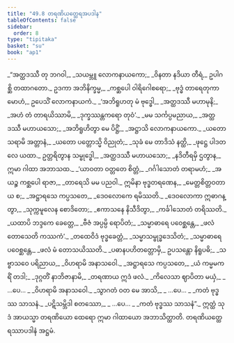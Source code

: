 ```yaml
---
title: "49.8 တရဏိယတ္ထေရအပဒါန"
tableOfContents: false
sidebar:
  order: 8
type: "tipitaka"
basket: "su"
book: "ap1"
---
```



<DynamicBreadcrumb />

<Division number="148" book="ap1" e="ch" v="20" p="441">

<Paragraph number="6347" type="verses" book="ap1">
_“အတ္ထဒဿီ တု ဘဂဝါ,_  
_သယမ္ဘူ လောကနာယကော;_  
_ဝိနတာ နဒိယာ တီရံ,_  
ဥပါဂစ္ဆိ တထာဂတော._  

</Paragraph>

</Division>
<Division number="149" book="ap1" e="ch" v="20" p="441">

<Paragraph number="6348" book="ap1">
ဥဒကာ အဘိနိက္ခမ္မ,_  
_ကစ္ဆပေါ ဝါရိဂေါစရော;_  
_ဗုဒ္ဓံ တာရေတုကာမောဟံ,_  
ဥပေသိံ လောကနာယကံ._  

</Paragraph>

</Division>
<Division number="150" book="ap1" e="ch" v="20" p="441">

<Paragraph number="6349" type="verses" book="ap1">
_‘အဘိရူဟတု မံ ဗုဒ္ဓေါ,_  
_အတ္ထဒဿီ မဟာမုနိ;_  
_အဟံ တံ တာရယိဿာမိ,_  
_ဒုက္ခဿန္တကရော တုဝံ’._  

</Paragraph>

</Division>
<Division number="151" book="ap1" e="ch" v="20" p="441">

<Paragraph number="6350" type="verses" book="ap1">
_မမ သင်္ကပ္ပမညာယ,_  
_အတ္ထဒဿီ မဟာယသော;_  
_အဘိရူဟိတွာ မေ ပိဋ္ဌိံ,_  
_အဋ္ဌာသိ လောကနာယကော._  

</Paragraph>

</Division>
<Division number="152" book="ap1" e="ch" v="20" p="441">

<Paragraph number="6351" type="verses" book="ap1">
_ယတော သရာမိ အတ္တာနံ,_  
_ယတော ပတ္တောသ္မိ ဝိညုတံ;_  
_သုခံ မေ တာဒိသံ နတ္ထိ,_  
_ဖုဋ္ဌေ ပါဒတလေ ယထာ._  

</Paragraph>

</Division>
<Division number="153" book="ap1" e="ch" v="20" p="441">

<Paragraph number="6352" book="ap1">
ဥတ္တရိတွာန သမ္ဗုဒ္ဓေါ,_  
_အတ္ထဒဿီ မဟာယသော;_  
_နဒိတီရမှိ ဌတွာန,_  
ဣမာ ဂါထာ အဘာသထ._  

</Paragraph>

</Division>
<Division number="154" book="ap1" e="ch" v="20" p="442">

<Paragraph number="6353" type="verses" book="ap1">
_‘ယာဝတာ ဝတ္တတေ စိတ္တံ,_  
_ဂင်္ဂါသောတံ တရာမဟံ;_  
_အယဉ္စ ကစ္ဆပေါ ရာဇာ,_  
_တာရေသိ မမ ပညဝါ._  

</Paragraph>

</Division>
<Division number="155" book="ap1" e="ch" v="20" p="442">

<Paragraph number="6354" type="verses" book="ap1">
ဣမိနာ ဗုဒ္ဓတရဏေန,_  
_မေတ္တစိတ္တဝတာယ စ;_  
_အဋ္ဌာရသေ ကပ္ပသတေ,_  
_ဒေဝလောကေ ရမိဿတိ._  

</Paragraph>

</Division>
<Division number="156" book="ap1" e="ch" v="20" p="442">

<Paragraph number="6355" type="verses" book="ap1">
_ဒေဝလောကာ ဣဓာဂန္တွာ,_  
_သုက္ကမူလေန စောဒိတော;_  
_ဧကာသနေ နိသီဒိတွာ,_  
_ကင်္ခါသောတံ တရိဿတိ._  

</Paragraph>

</Division>
<Division number="157" book="ap1" e="ch" v="20" p="442">

<Paragraph number="6356" type="verses" book="ap1">
_ယထာပိ ဘဒ္ဒကေ ခေတ္တေ,_  
_ဗီဇံ အပ္ပမ္ပိ ရောပိတံ;_  
_သမ္မာဓာရေ ပဝေစ္ဆန္တေ,_  
_ဖလံ တောသေတိ ကဿကံ’._  

</Paragraph>

</Division>
<Division number="158" book="ap1" e="ch" v="20" p="442">

<Paragraph number="6357" type="verses" book="ap1">
_တထေဝိဒံ ဗုဒ္ဓခေတ္တံ,_  
_သမ္မာသမ္ဗုဒ္ဓဒေသိတံ;_  
_သမ္မာဓာရေ ပဝေစ္ဆန္တေ,_  
_ဖလံ မံ တောသယိဿတိ._  

</Paragraph>

</Division>
<Division number="159" book="ap1" e="ch" v="20" p="442">

<Paragraph number="6358" type="verses" book="ap1">
_ပဓာနပဟိတတ္တောမှိ,_  
ဥပသန္တော နိရူပဓိ;_  
_သဗ္ဗာသဝေ ပရိညာယ,_  
_ဝိဟရာမိ အနာသဝေါ._  

</Paragraph>

</Division>
<Division number="160" book="ap1" e="ch" v="20" p="442">

<Paragraph number="6359" type="verses" book="ap1">
_အဋ္ဌာရသေ ကပ္ပသတေ,_  
_ယံ ကမ္မမကရိံ တဒါ;_  
_ဒုဂ္ဂတိံ နာဘိဇာနာမိ,_  
_တရဏာယ ဣဒံ ဖလံ._  

</Paragraph>

</Division>
<Division number="161" book="ap1" e="ch" v="20" p="442">

<Paragraph number="6360" type="verses" book="ap1">
_ကိလေသာ ဈာပိတာ မယှံ,_  
_ …ပေ… _  
_ဝိဟရာမိ အနာသဝေါ._  

</Paragraph>

</Division>
<Division number="162" book="ap1" e="ch" v="20" p="442">

<Paragraph number="6361" type="verses" book="ap1">
_သွာဂတံ ဝတ မေ အာသိ,_  
_ …ပေ… _  
_ကတံ ဗုဒ္ဓဿ သာသနံ._  

</Paragraph>

</Division>
<Division number="163" book="ap1" e="ch" v="20" p="442">

<Paragraph number="6362" type="verses" book="ap1">
_ပဋိသမ္ဘိဒါ စတဿော,_  
_ …ပေ… _  
_ကတံ ဗုဒ္ဓဿ သာသနံ”._  

</Paragraph>

<Paragraph number="6363" book="ap1">
ဣတ္ထံ သုဒံ အာယသ္မာ တရဏိယော ထေရော ဣမာ ဂါထာယော အဘာသိတ္ထာတိ.

</Paragraph>
</Division>

<Paragraph number="6364" type="center" book="ap1">
တရဏိယတ္ထေရဿာပဒါနံ အဋ္ဌမံ.
</Paragraph>